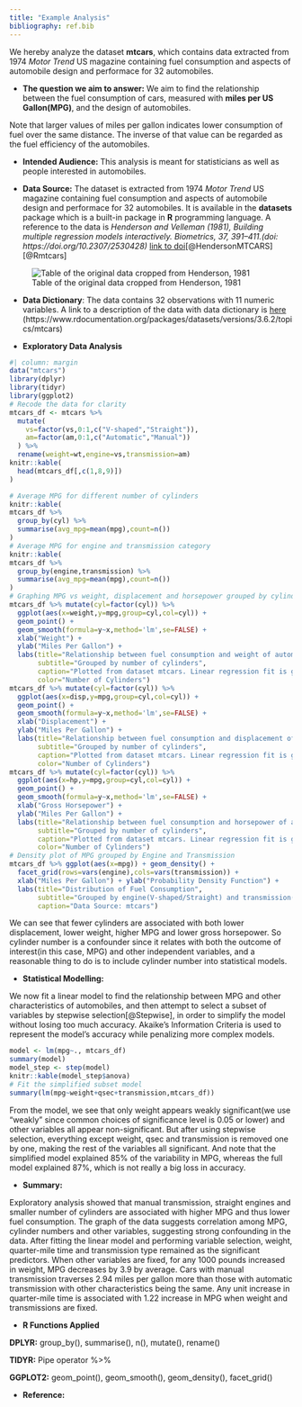 ```yaml
---
title: "Example Analysis"
bibliography: ref.bib
---
```


We hereby analyze the dataset **mtcars**, which contains data extracted from 1974 *Motor Trend* US magazine containing fuel consumption and aspects of automobile design and performace for 32 automobiles.

-   **The question we aim to answer:** We aim to find the relationship between the fuel consumption of cars, measured with **miles per US Gallon(MPG)**, and the design of automobiles.

::: {.callout-tip}
Note that larger values of miles per gallon indicates lower consumption of fuel over the same distance. The inverse of that value can be regarded as the fuel efficiency of the automobiles.
:::

-   **Intended Audience:** This analysis is meant for statisticians as well as people interested in automobiles.

-   **Data Source:** The dataset is extracted from 1974 *Motor Trend* US magazine containing fuel consumption and aspects of automobile design and performace for 32 automobiles. It is available in the **datasets** package which is a built-in package in **R** programming language. A reference to the data is *Henderson and Velleman (1981), Building multiple regression models interactively. Biometrics, 37, 391--411.(doi: https://doi.org/10.2307/2530428)* [link to doi](https://doi.org/10.2307/2530428)[@HendersonMTCARS] [@Rmtcars]

![Table of the original data cropped from Henderson, 1981](mtcarsimage.jpg)

-   **Data Dictionary**: The data contains 32 observations with 11 numeric variables. A link to a description of the data with data dictionary is [here](https://www.rdocumentation.org/packages/datasets/versions/3.6.2/topics/mtcars) (https://www.rdocumentation.org/packages/datasets/versions/3.6.2/topics/mtcars)

- **Exploratory Data Analysis**

```r
#| column: margin
data("mtcars")
library(dplyr)
library(tidyr)
library(ggplot2)
# Recode the data for clarity
mtcars_df <- mtcars %>% 
  mutate(
    vs=factor(vs,0:1,c("V-shaped","Straight")),
    am=factor(am,0:1,c("Automatic","Manual"))
  ) %>%
  rename(weight=wt,engine=vs,transmission=am)
knitr::kable(
  head(mtcars_df[,c(1,8,9)])
)
```

```r
# Average MPG for different number of cylinders
knitr::kable(
mtcars_df %>% 
  group_by(cyl) %>% 
  summarise(avg_mpg=mean(mpg),count=n())
)
# Average MPG for engine and transmission category
knitr::kable(
mtcars_df %>% 
  group_by(engine,transmission) %>% 
  summarise(avg_mpg=mean(mpg),count=n())
)
# Graphing MPG vs weight, displacement and horsepower grouped by cylinder number
mtcars_df %>% mutate(cyl=factor(cyl)) %>%
  ggplot(aes(x=weight,y=mpg,group=cyl,col=cyl)) + 
  geom_point() +
  geom_smooth(formula=y~x,method='lm',se=FALSE) +
  xlab("Weight") + 
  ylab("Miles Per Gallon") + 
  labs(title="Relationship between fuel consumption and weight of automobiles",
       subtitle="Grouped by number of cylinders",
       caption="Plotted from dataset mtcars. Linear regression fit is graphed for each group.",
       color="Number of Cylinders")
mtcars_df %>% mutate(cyl=factor(cyl)) %>%
  ggplot(aes(x=disp,y=mpg,group=cyl,col=cyl)) + 
  geom_point() +
  geom_smooth(formula=y~x,method='lm',se=FALSE) +
  xlab("Displacement") + 
  ylab("Miles Per Gallon") + 
  labs(title="Relationship between fuel consumption and displacement of automobiles",
       subtitle="Grouped by number of cylinders",
       caption="Plotted from dataset mtcars. Linear regression fit is graphed for each group.",
       color="Number of Cylinders")
mtcars_df %>% mutate(cyl=factor(cyl)) %>%
  ggplot(aes(x=hp,y=mpg,group=cyl,col=cyl)) + 
  geom_point() +
  geom_smooth(formula=y~x,method='lm',se=FALSE) +
  xlab("Gross Horsepower") + 
  ylab("Miles Per Gallon") + 
  labs(title="Relationship between fuel consumption and horsepower of automobiles",
       subtitle="Grouped by number of cylinders",
       caption="Plotted from dataset mtcars. Linear regression fit is graphed for each group.",
       color="Number of Cylinders")
# Density plot of MPG grouped by Engine and Transmission
mtcars_df %>% ggplot(aes(x=mpg)) + geom_density() +
  facet_grid(rows=vars(engine),cols=vars(transmission)) +
  xlab("Miles Per Gallon") + ylab("Probability Density Function") +
  labs(title="Distribution of Fuel Consumption",
       subtitle="Grouped by engine(V-shaped/Straight) and transmission(Automatic/Manual)",
       caption="Data Source: mtcars")
```

::: {.callout-note}
We can see that fewer cylinders are associated with both lower displacement, lower weight, higher MPG and lower gross horsepower. So cylinder number is a confounder since it relates with both the outcome of interest(in this case, MPG) and other independent variables, and a reasonable thing to do is to include cylinder number into statistical models.
:::

- **Statistical Modelling:**

We now fit a linear model to find the relationship between MPG and other characteristics of automobiles, and then attempt to select a subset of variables by stepwise selection[@Stepwise], in order to simplify the model without losing too much accuracy. Akaike's Information Criteria is used to represent the model's accuracy while penalizing more complex models.
```r
model <- lm(mpg~., mtcars_df)
summary(model)
model_step <- step(model)
knitr::kable(model_step$anova)
# Fit the simplified subset model 
summary(lm(mpg~weight+qsec+transmission,mtcars_df))
```
::: {.callout-note}
From the model, we see that only weight appears weakly significant(we use "weakly" since common choices of significance level is 0.05 or lower) and other variables all appear non-significant. But after using stepwise selection, everything except weight, qsec and transmission is removed one by one, making the rest of the variables all significant. And note that the simplified model explained 85\% of the variability in MPG, whereas the full model explained 87\%, which is not really a big loss in accuracy.
:::

- **Summary:**

Exploratory analysis showed that manual transmission, straight engines and smaller number of cylinders are associated with higher MPG and thus lower fuel consumption. 
The graph of the data suggests correlation among MPG, cylinder numbers and other variables, suggesting strong confounding in the data. 
After fitting the linear model and performing variable selection, weight, quarter-mile time and transmission type remained as the significant predictors. 
When other variables are fixed, for any 1000 pounds increased in weight, MPG decreases by 3.9 by average. 
Cars with manual transmission traverses 2.94 miles per gallon more than those with automatic transmission with other characteristics being the same. 
Any unit increase in quarter-mile time is associated with 1.22 increase in MPG when weight and transmissions are fixed.

- **R Functions Applied**

**DPLYR:** group_by(), summarise(), n(), mutate(), rename()

**TIDYR:** Pipe operator %>%

**GGPLOT2:** geom_point(), geom_smooth(), geom_density(), facet_grid()

- **Reference:**
